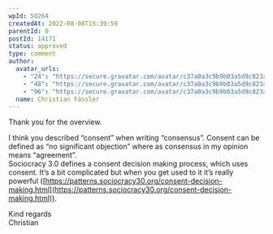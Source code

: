 ```yaml
---
wpId: 50264
createdAt: 2022-08-08T15:39:59
parentId: 0
postId: 14171
status: approved
type: comment
author:
  avatar_urls:
    - "24": "https://secure.gravatar.com/avatar/c37a0a3c9b9b03a5d9c823afa16ee65c?s=24&d=mm&r=g"
    - "48": "https://secure.gravatar.com/avatar/c37a0a3c9b9b03a5d9c823afa16ee65c?s=48&d=mm&r=g"
    - "96": "https://secure.gravatar.com/avatar/c37a0a3c9b9b03a5d9c823afa16ee65c?s=96&d=mm&r=g"
  name: Christian Fässler
---
```


Thank you for the overview.

I think you described “consent” when writing “consensus”. Consent can be defined as “no significant objection” where as consensus in my opinion means “agreement”.  
Sociocracy 3.0 defines a consent decision making process, which uses consent. It’s a bit complicated but when you get used to it it’s really powerful ([https://patterns.sociocracy30.org/consent-decision-making.html](https://patterns.sociocracy30.org/consent-decision-making.html)).

Kind regards  
Christian